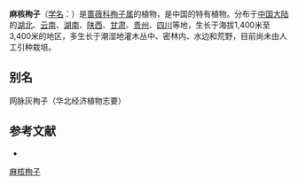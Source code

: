 {{Speciesbox
| name = 麻核栒子
| status = 
| status_system = 
| image =
| genus = Cotoneaster
| species = foveolatus
| authority = Rehd. et Wils.
}}

'''麻核栒子'''（[[学名|学名]]：{{lang|la|''Cotoneaster foveolatus''}}）是[[蔷薇科|蔷薇科]][[栒子属|栒子属]]的植物，是中国的特有植物。分布于[[中国大陆|中国大陆]]的[[湖北|湖北]]、[[云南|云南]]、[[湖南|湖南]]、[[陕西|陕西]]、[[甘肃|甘肃]]、[[贵州|贵州]]、[[四川|四川]]等地，生长于海拔1,400米至3,400米的地区，多生长于潮湿地灌木丛中、密林内、水边和荒野，目前尚未由人工引种栽培。

== 别名 ==
网脉灰栒子（华北经济植物志要）

== 参考文献 ==
<div class="references-small">
* {{cite web| url =http://www.bioinfo.cn/db05/KmzwSpecies.php?action=view&id=18966| title =麻核栒子| work =《中国高等植物数据库全库》| publisher =中国科学院微生物研究所| author =昆明植物研究所| accessdate =2009-02-25| deadurl =yes| archiveurl =https://web.archive.org/web/20160305061037/http://www.bioinfo.cn/db05/KmzwSpecies.php?action=view&id=18966| archivedate =2016-03-05}}
</div>
{{Taxonbar|from=Q11175775}}

[[Category:栒子属|麻核栒子]]


{{植物小作品}}